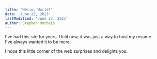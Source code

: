 ```yaml
---
title: 'Hello, World!'
date: 'June 22, 2023'
lastModified: 'June 23, 2023'
author: Stephen Matheis
---
```


I've had this site for years. Until now, it was just a way to host my resume. I've always wanted it to be more.

I hope this little corner of the web surprises and delights you.
